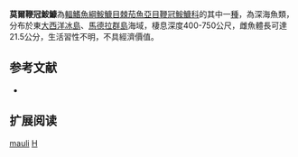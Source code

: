 {{Speciesbox
| name = 莫爾鞭冠鮟鱇
| image = 
| image_width = 250px
| image_caption = 
| status = NE
| status_system = IUCN3.1
| genus = Himantolophus
| species = mauli
| authority = [[Bertelsen_&_Krefft|Bertelsen & Krefft]], 1988
| synonyms = 
}}
'''莫爾鞭冠鮟鱇'''為[[輻鰭魚綱|輻鰭魚綱]][[鮟鱇目|鮟鱇目]][[棘茄魚亞目|棘茄魚亞目]][[鞭冠鮟鱇科|鞭冠鮟鱇科]]的其中一[[種|種]]，為深海魚類，分布於東[[大西洋|大西洋]][[冰島|冰島]]、[[馬德拉群島|馬德拉群島]]海域，棲息深度400-750公尺，雌魚體長可達21.5公分，生活習性不明，不具經濟價值。
==参考文献==
*{{FishBase_species|genus=Himantolophus|species=mauli|year=2014|month=2}}

== 扩展阅读 ==
{{refbegin}}
{{wikispecies-inline|Himantolophus mauli|莫爾鞭冠鮟鱇}}
{{refend}}
{{Taxonbar|from=Q2394512}}

[[Category:鞭冠鮟鱇屬|mauli]]
[[Category:1988年描述的魚類|H]]


{{魚類小作品}}